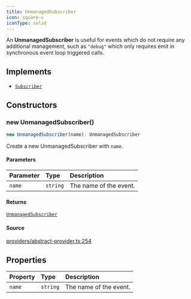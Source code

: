 ```yaml
---
title: UnmanagedSubscriber
icon: square-c
iconType: solid
---
```


An **UnmanagedSubscriber** is useful for events which do not require any additional management, such as `"debug"`
which only requires emit in synchronous event loop triggered calls.

## Implements

- [`Subscriber`](/sdk/content/interfaces/Subscriber)

## Constructors

### new UnmanagedSubscriber()

```ts
new UnmanagedSubscriber(name): UnmanagedSubscriber
```

Create a new UnmanagedSubscriber with `name`.

#### Parameters

| Parameter | Type | Description |
| :------ | :------ | :------ |
| `name` | `string` | The name of the event. |

#### Returns

[`UnmanagedSubscriber`](/sdk/content/classes/UnmanagedSubscriber)

#### Source

[providers/abstract-provider.ts:254](https://github.com/dominant-strategies/quais.js/blob/34dd1c3fe474205b813976f3c7b5590c86d3fcd2/src/providers/abstract-provider.ts#L254)

## Properties

| Property | Type | Description |
| :------ | :------ | :------ |
| `name` | `string` | The name of the event. |
